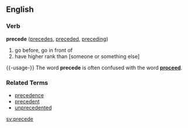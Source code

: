 ==English==

===Verb===
'''precede'''  ([[precedes]], [[preceded]], [[preceding]])
# go before, go in front of
# have higher rank than [someone or something else]

{{-usage-}}
The word '''precede''' is often confused with the word '''[[proceed]]'''.

===Related Terms===
*[[precedence]]
*[[precedent]]
*[[unprecedented]]

[[sv:precede]]